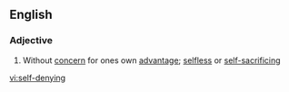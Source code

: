 ==English==

===Adjective===
{{en-adj|pos=[[self]]-[[denying]]}}

# Without [[concern]] for ones own [[advantage]]; [[selfless]] or [[self-sacrificing]]

[[vi:self-denying]]